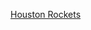 <noinclude>{{noteTA|G1=NBA}}</noinclude>{{Team roster navbox
| name  = 休斯敦火箭历任主教练
| title = [[休斯顿火箭主教练列表|<span style="color:#{{NBA color|Houston Rockets|2}}">休斯敦火箭历任主教练</span>]]
| listclass = hlist
| titlestyle = {{Basketball primary style|Houston Rockets}}
| state = {{{state<includeonly>|collapsed</includeonly>}}}

|list1= 
* [[杰克·麦克马洪]] (1967–1969)
* [[亚历克斯·汉纳姆]] (1969–1971)
* [[泰克斯·温特]] (1971–1973)
* [[约翰尼·伊根]] (1973–1976)
* [[汤姆·尼萨尔科]] (1976–1979)
* [[德尔·哈里斯]] (1979–1983)
* [[比尔·费奇]] (1983–1988)
* [[唐·切尼]] (1988–1992)
* [[鲁迪·汤姆贾诺维奇]] (1992–2003)
* [[杰夫·范甘迪]] (2003–2007)
* [[里克·阿德尔曼]] (2007–2011)
* [[凯文·麦克海尔]] (2011–2015)
* [[J·B·畢克史塔夫]] # (2015–2016)
* [[迈克·德安东尼]] (2016–2020)
* [[斯蒂芬·塞拉斯]] (2020–)

''# 表示臨時主教練''
}}<noinclude>[[Category:NBA教练模板|Houston Rockets]]</noinclude>